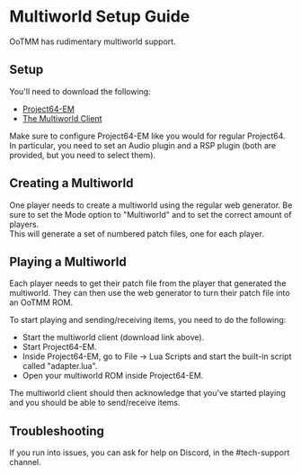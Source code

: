 # Multiworld Setup Guide

OoTMM has rudimentary multiworld support.

## Setup

You'll need to download the following:

 * [Project64-EM](https://github.com/OoTMM/Project64-EM/releases/latest)
 * [The Multiworld Client](https://github.com/OoTMM/multi-client/releases/latest)

Make sure to configure Project64-EM like you would for regular Project64.  
In particular, you need to set an Audio plugin and a RSP plugin (both are provided, but you need to select them).

## Creating a Multiworld

One player needs to create a multiworld using the regular web generator. Be sure to set the Mode option to "Multiworld" and to set the correct amount of players.  
This will generate a set of numbered patch files, one for each player.

## Playing a Multiworld

Each player needs to get their patch file from the player that generated the multiworld. They can then use the web generator to turn their patch file into an OoTMM ROM.  

To start playing and sending/receiving items, you need to do the following:

 * Start the multiworld client (download link above).
 * Start Project64-EM.
 * Inside Project64-EM, go to File -> Lua Scripts and start the built-in script called "adapter.lua".
 * Open your multiworld ROM inside Project64-EM.

The multiworld client should then acknowledge that you've started playing and you should be able to send/receive items.

## Troubleshooting

If you run into issues, you can ask for help on Discord, in the #tech-support channel.
